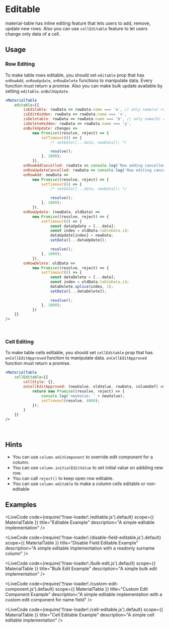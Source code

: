 
# Editable

material-table has inline editing feature that lets users to add, remove, update new rows.
Also you can use `cellEditable` feature to let users change only data of a cell.

## Usage

### Row Editing

To make table rows editable, you should set `editable` prop that has `onRowAdd`, `onRowUpdate`, `onRowDelete` functions to manipulate data.
Every function must return a promise. Also you can make bulk update available by setting `editable.onBulkUpdate`.

```jsx
<MaterialTable
    editable={{
        isEditable: rowData => rowData.name === 'a', // only name(a) rows would be editable
        isEditHidden: rowData => rowData.name === 'x',
        isDeletable: rowData => rowData.name === 'b', // only name(b) rows would be deletable,
        isDeleteHidden: rowData => rowData.name === 'y',
        onBulkUpdate: changes => 
            new Promise((resolve, reject) => {
                setTimeout(() => {
                    /* setData([...data, newData]); */

                    resolve();
                }, 1000);
            }),
        onRowAddCancelled: rowData => console.log('Row adding cancelled'),
        onRowUpdateCancelled: rowData => console.log('Row editing cancelled'),
        onRowAdd: newData =>
            new Promise((resolve, reject) => {
                setTimeout(() => {
                    /* setData([...data, newData]); */

                    resolve();
                }, 1000);
            }),
        onRowUpdate: (newData, oldData) =>
            new Promise((resolve, reject) => {
                setTimeout(() => {
                    const dataUpdate = [...data];
                    const index = oldData.tableData.id;
                    dataUpdate[index] = newData;
                    setData([...dataUpdate]);

                    resolve();
                }, 1000);
            }),
        onRowDelete: oldData =>
            new Promise((resolve, reject) => {
                setTimeout(() => {
                    const dataDelete = [...data];
                    const index = oldData.tableData.id;
                    dataDelete.splice(index, 1);
                    setData([...dataDelete]);

                    resolve();
                }, 1000);
            })
    }}
/>
```

<br />

### Cell Editing

To make table cells editable, you should set `cellEditable` prop that has `onCellEditApproved` function to manipulate data.
`onCellEditApproved` function must return a promise.

```jsx
<MaterialTable
    cellEditable={{
        cellStyle: {},
        onCellEditApproved: (newValue, oldValue, rowData, columnDef) => {
            return new Promise((resolve, reject) => {
                console.log('newValue: ' + newValue);
                setTimeout(resolve, 4000);
            });
        }
    }}
/>
```

<br />

## Hints

- You can use `column.editComponent` to override edit component for a column.
- You can use `column.initialEditValue` to set initial value on addding new row.
- You can call `reject()` to keep open row editable.
- You can use `column.editable` to make a column cells editable or non-editable

## Examples

<LiveCode
    code={require('!!raw-loader!./editable.js').default}
    scope={{ MaterialTable }}
    title="Editable Example"
    description="A simple editable implementation"
/>

<LiveCode
    code={require('!!raw-loader!./disable-field-editable.js').default}
    scope={{ MaterialTable }}
    title="Disable Field Editable Example"
    description="A simple editable implementation with a readonly surname column"
/>

<LiveCode
    code={require('!!raw-loader!./bulk-edit.js').default}
    scope={{ MaterialTable }}
    title="Bulk Edit Example"
    description="A simple bulk edit implementation"
/>

<LiveCode
    code={require('!!raw-loader!./custom-edit-component.js').default}
    scope={{ MaterialTable }}
    title="Custom Edit Component Example"
    description="A simple editable implementation with a custom edit component for name field"
/>

<LiveCode
    code={require('!!raw-loader!./cell-editable.js').default}
    scope={{ MaterialTable }}
    title="Cell Editable Example"
    description="A simple cell editable implementation"
/>
